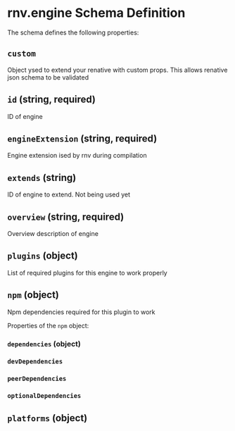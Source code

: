 # rnv.engine Schema Definition

The schema defines the following properties:

## `custom`

Object ysed to extend your renative with custom props. This allows renative json schema to be validated

## `id` (string, required)

ID of engine

## `engineExtension` (string, required)

Engine extension ised by rnv during compilation

## `extends` (string)

ID of engine to extend. Not being used yet

## `overview` (string, required)

Overview description of engine

## `plugins` (object)

List of required plugins for this engine to work properly

## `npm` (object)

Npm dependencies required for this plugin to work

Properties of the `npm` object:

### `dependencies` (object)

### `devDependencies`

### `peerDependencies`

### `optionalDependencies`

## `platforms` (object)